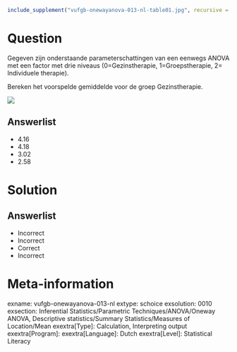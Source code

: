 ```r
include_supplement("vufgb-onewayanova-013-nl-table01.jpg", recursive = TRUE)
```

Question
========

Gegeven zijn onderstaande parameterschattingen van een eenwegs ANOVA met een factor met drie niveaus (0=Gezinstherapie, 1=Groepstherapie, 2= Individuele therapie).

Bereken het voorspelde gemiddelde voor de groep Gezinstherapie.

![](vufgb-onewayanova-013-nl-table01.jpg)
  
Answerlist
----------
* 4.16
* 4.18
* 3.02
* 2.58

Solution
========

Answerlist
----------
* Incorrect
* Incorrect
* Correct
* Incorrect

Meta-information
================
exname: vufgb-onewayanova-013-nl
extype: schoice
exsolution: 0010
exsection: Inferential Statistics/Parametric Techniques/ANOVA/Oneway ANOVA, Descriptive statistics/Summary Statistics/Measures of Location/Mean
exextra[Type]: Calculation, Interpreting output
exextra[Program]: 
exextra[Language]: Dutch
exextra[Level]: Statistical Literacy
